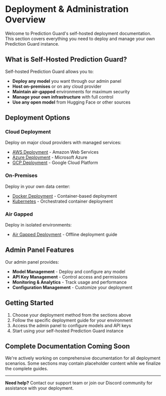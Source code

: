 # Deployment & Administration Overview

Welcome to Prediction Guard's self-hosted deployment documentation. This section covers everything you need to deploy and manage your own Prediction Guard instance.

## What is Self-Hosted Prediction Guard?

Self-hosted Prediction Guard allows you to:

- **Deploy any model** you want through our admin panel
- **Host on-premises** or on any cloud provider
- **Maintain air-gapped** environments for maximum security
- **Manage your own infrastructure** with full control
- **Use any open model** from Hugging Face or other sources

## Deployment Options

### Cloud Deployment
Deploy on major cloud providers with managed services:
- [AWS Deployment](./aws.mdx) - Amazon Web Services
- [Azure Deployment](./azure.mdx) - Microsoft Azure  
- [GCP Deployment](./gcp.mdx) - Google Cloud Platform

### On-Premises
Deploy in your own data center:
- [Docker Deployment](./docker.mdx) - Container-based deployment
- [Kubernetes](./kubernetes.mdx) - Orchestrated container deployment

### Air Gapped
Deploy in isolated environments:
- [Air Gapped Deployment](./air-gapped.mdx) - Offline deployment guide

## Admin Panel Features

Our admin panel provides:

- **Model Management** - Deploy and configure any model
- **API Key Management** - Control access and permissions
- **Monitoring & Analytics** - Track usage and performance
- **Configuration Management** - Customize your deployment

## Getting Started

1. Choose your deployment method from the sections above
2. Follow the specific deployment guide for your environment
3. Access the admin panel to configure models and API keys
4. Start using your self-hosted Prediction Guard instance

## Complete Documentation Coming Soon

We're actively working on comprehensive documentation for all deployment scenarios. Some sections may contain placeholder content while we finalize the complete guides.

---

**Need help?** Contact our support team or join our Discord community for assistance with your deployment.
